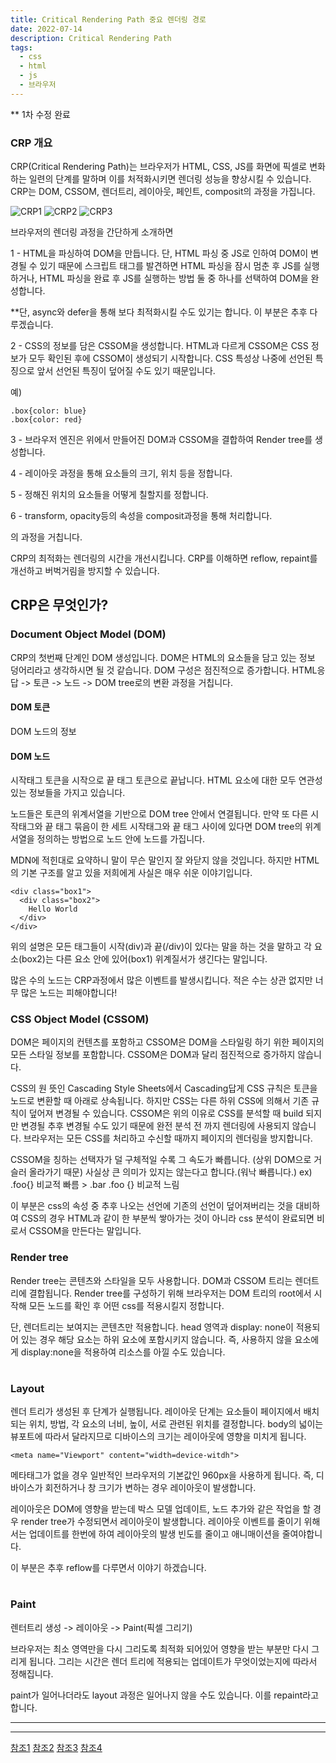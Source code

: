 ```yaml
---
title: Critical Rendering Path 중요 렌더링 경로
date: 2022-07-14
description: Critical Rendering Path
tags:
  - css
  - html
  - js
  - 브라우저
---
```


** 1차 수정 완료

### CRP 개요

CRP(Critical Rendering Path)는 브라우저가 HTML, CSS, JS를 화면에 픽셀로 변화하는 일련의 단계를 말하며 이를 처적화시키면 렌더링 성능을 향상시킬 수 있습니다.
CRP는 DOM, CSSOM, 렌더트리, 레이아웃, 페인트, composit의 과정을 가집니다.

![CRP1](./CRP1.png)
![CRP2](./CRP2.png)
![CRP3](./CRP3.png)

브라우저의 렌더링 과정을 간단하게 소개하면

1 - HTML을 파싱하여 DOM을 만듭니다. 단, HTML 파싱 중 JS로 인하여 DOM이 변경될 수 있기 때문에 스크립트 태그를 발견하면 HTML 파싱을 잠시 멈춘 후 JS를 실행하거나, HTML 파싱을 완료 후 JS를 실행하는 방법 둘 중 하나를 선택하여 DOM을 완성합니다.

**단, async와 defer을 통해 보다 최적화시킬 수도 있기는 합니다. 이 부분은 추후 다루겠습니다.

2 - CSS의 정보를 담은 CSSOM을 생성합니다. HTML과 다르게 CSSOM은 CSS 정보가 모두 확인된 후에 CSSOM이 생성되기 시작합니다. CSS 특성상 나중에 선언된 특징으로 앞서 선언된 특징이 덮어질 수도 있기 때문입니다.

예)

```
.box{color: blue}
.box{color: red}
```

3 - 브라우저 엔진은 위에서 만들어진 DOM과 CSSOM을 결합하여 Render tree를 생성합니다.

4 - 레이아웃 과정을 통해 요소들의 크기, 위치 등을 정합니다.

5 - 정해진 위치의 요소들을 어떻게 칠할지를 정합니다.

6 - transform, opacity등의 속성을 composit과정을 통해 처리합니다.

의 과정을 거칩니다.

CRP의 최적화는 렌더링의 시간을 개선시킵니다. CRP를 이해하면 reflow, repaint를 개선하고 버벅거림을 방지할 수 있습니다.






## CRP은 무엇인가?
 

### Document Object Model (DOM)

CRP의 첫번째 단계인 DOM 생성입니다. DOM은 HTML의 요소들을 담고 있는 정보 덩어리라고 생각하시면 될 것 같습니다.
DOM 구성은 점진적으로 증가합니다. HTML응답 -> 토큰 -> 노드 -> DOM tree로의 변환 과정을 거칩니다.


#### DOM 토큰 
DOM 노드의 정보


#### DOM 노드 
시작태그 토큰을 시작으로 끝 태그 토큰으로 끝납니다.
HTML 요소에 대한 모두 연관성 있는 정보들을 가지고 있습니다.

노드들은 토큰의 위계서열을 기반으로 DOM tree 안에서 연결됩니다.
만약 또 다른 시작태그와 끝 태그 묶음이 한 세트 시작태그와 끝 태그 사이에 있다면 DOM tree의 위계서열을 정의하는 방법으로 노드 안에 노드를 가집니다.

MDN에 적힌대로 요약하니 말이 무슨 말인지 잘 와닫지 않을 것입니다.
하지만 HTML의 기본 구조를 알고 있을 저희에게 사실은 매우 쉬운 이야기입니다.

```
<div class="box1">
  <div class="box2">
    Hello World
  </div>
</div>
```

위의 설명은 모든 태그들이 시작(div)과 끝(/div)이 있다는 말을 하는 것을 말하고 각 요소(box2)는 다른 요소 안에 있어(box1) 위계질서가 생긴다는 말입니다.

많은 수의 노드는 CRP과정에서 많은 이벤트를 발생시킵니다. 적은 수는 상관 없지만 너무 많은 노드는 피해야합니다!


### CSS Object Model (CSSOM)

DOM은 페이지의 컨텐츠를 포함하고 CSSOM은 DOM을 스타일링 하기 위한 페이지의 모든 스타일 정보를 포함합니다.
CSSOM은 DOM과 달리 점진적으로 증가하지 않습니다.

CSS의 원 뜻인 Cascading Style Sheets에서 Cascading답게 CSS 규칙은 토큰을 노드로 변환할 때 아래로 상속됩니다. 하지만 CSS는 다른 하위 CSS에 의해서 기존 규칙이 덮어져 변경될 수 있습니다. 
CSSOM은 위의 이유로 CSS를 분석할 때 build 되지만 변경될 추후 변경될 수도 있기 때문에 완전 분석 전 까지 렌더링에 사용되지 않습니다. 브라우저는 모든 CSS를 처리하고 수신할 때까지 페이지의 렌더링을 방지합니다.

CSSOM을 칭하는 선택자가 덜 구체적일 수록 그 속도가 빠릅니다. (상위 DOM으로 거슬러 올라가기 때문) 
사실상 큰 의미가 있지는 않는다고 합니다.(워낙 빠릅니다.)
ex) .foo{} 비교적 빠름 > .bar .foo {} 비교적 느림 

이 부분은 css의 속성 중 추후 나오는 선언에 기존의 선언이 덮어져버리는 것을 대비하여 CSS의 경우 HTML과 같이
한 부분씩 쌓아가는 것이 아니라 css 분석이 완료되면 비로서 CSSOM을 만든다는 말입니다.



### Render tree

Render tree는 콘텐츠와 스타일을 모두 사용합니다. DOM과 CSSOM 트리는 렌더트리에 결합됩니다.
Render tree를 구성하기 위해 브라우저는 DOM 트리의 root에서 시작해 모든 노드를 확인 후 어떤 css를 적용시킬지 정합니다.

단, 렌더트리는 보여지는 콘텐츠만 적용합니다. head 영역과 display: none이 적용되어 있는 경우 해당 요소는 하위 요소에 포함시키지 않습니다.
즉, 사용하지 않을 요소에게 display:none을 적용하여 리소스를 아낄 수도 있습니다.


#  
#  

### Layout

렌더 트리가 생성된 후 단계가 실행됩니다. 레이아웃 단계는 요소들이 페이지에서 배치되는 위치, 방법, 각 요소의 너비, 높이, 서로 관련된 위치를 결정합니다.
body의 넓이는 뷰포트에 따라서 달라지므로 디바이스의 크기는 레이아웃에 영향을 미치게 됩니다.

``` 
<meta name="Viewport" content="width=device-witdh">
```

메타태그가 없을 경우 일반적인 브라우저의 기본값인 960px을 사용하게 됩니다.
즉, 디바이스가 회전하거나 창 크기가 변하는 경우 레이아웃이 발생합니다.

레이아웃은 DOM에 영향을 받는데 박스 모델 업데이트, 노드 추가와 같은 작업을 할 경우 render tree가 수정되면서 레이아웃이 발생합니다.
레이아웃 이벤트를 줄이기 위해서는 업데이트를 한번에 하여 레이아웃의 발생 빈도를 줄이고 애니매이션을 줄여야합니다.

이 부분은 추후 reflow를 다루면서 이야기 하겠습니다.


#  
#  

### Paint

렌터트리 생성 -> 레이아웃 -> Paint(픽셀 그리기)

브라우저는 최소 영역만을 다시 그리도록 최적화 되어있어 영향을 받는 부분만 다시 그리게 됩니다.
그리는 시간은 렌더 트리에 적용되는 업데이트가 무엇이었는지에 따라서 정해집니다.

paint가 일어나더라도 layout 과정은 일어나지 않을 수도 있습니다. 이를 repaint라고 합니다.

---
---

[참조1](https://developer.mozilla.org/ko/docs/Web/Performance/Critical_rendering_path)
[참조2](https://developer.mozilla.org/en-US/docs/Learn/Performance/CSS)
[참조3](https://im-designloper.tistory.com/100)
[참조4](https://velog.io/@broccoliindb/%EB%A9%B4%EC%A0%91%EC%A7%88%EB%AC%B8-CRP)